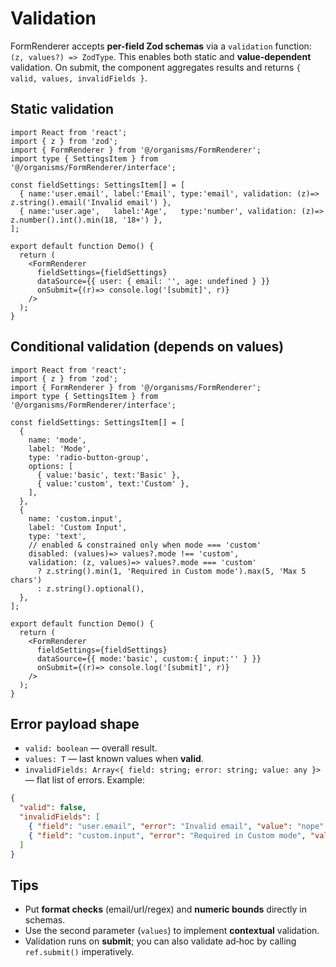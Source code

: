 

<Meta title="organisms/FormRenderer/Validation" />

# Validation
FormRenderer accepts **per-field Zod schemas** via a `validation` function: `(z, values?) => ZodType`. This enables both static and **value‑dependent** validation. On submit, the component aggregates results and returns `{ valid, values, invalidFields }`.

## Static validation
```tsx
import React from 'react';
import { z } from 'zod';
import { FormRenderer } from '@/organisms/FormRenderer';
import type { SettingsItem } from '@/organisms/FormRenderer/interface';

const fieldSettings: SettingsItem[] = [
  { name:'user.email', label:'Email', type:'email', validation: (z)=> z.string().email('Invalid email') },
  { name:'user.age',   label:'Age',   type:'number', validation: (z)=> z.number().int().min(18, '18+') },
];

export default function Demo() {
  return (
    <FormRenderer
      fieldSettings={fieldSettings}
      dataSource={{ user: { email: '', age: undefined } }}
      onSubmit={(r)=> console.log('[submit]', r)}
    />
  );
}
```


## Conditional validation (depends on values)
```tsx
import React from 'react';
import { z } from 'zod';
import { FormRenderer } from '@/organisms/FormRenderer';
import type { SettingsItem } from '@/organisms/FormRenderer/interface';

const fieldSettings: SettingsItem[] = [
  {
    name: 'mode',
    label: 'Mode',
    type: 'radio-button-group',
    options: [
      { value:'basic', text:'Basic' },
      { value:'custom', text:'Custom' },
    ],
  },
  {
    name: 'custom.input',
    label: 'Custom Input',
    type: 'text',
    // enabled & constrained only when mode === 'custom'
    disabled: (values)=> values?.mode !== 'custom',
    validation: (z, values)=> values?.mode === 'custom'
      ? z.string().min(1, 'Required in Custom mode').max(5, 'Max 5 chars')
      : z.string().optional(),
  },
];

export default function Demo() {
  return (
    <FormRenderer
      fieldSettings={fieldSettings}
      dataSource={{ mode:'basic', custom:{ input:'' } }}
      onSubmit={(r)=> console.log('[submit]', r)}
    />
  );
}
```


## Error payload shape
- `valid: boolean` — overall result.
- `values: T` — last known values when **valid**.
- `invalidFields: Array<{ field: string; error: string; value: any }>` — flat list of errors. Example:

```json
{
  "valid": false,
  "invalidFields": [
    { "field": "user.email", "error": "Invalid email", "value": "nope" },
    { "field": "custom.input", "error": "Required in Custom mode", "value": "" }
  ]
}
```


## Tips
- Put **format checks** (email/url/regex) and **numeric bounds** directly in schemas.
- Use the second parameter (`values`) to implement **contextual** validation.
- Validation runs on **submit**; you can also validate ad‑hoc by calling `ref.submit()` imperatively.
